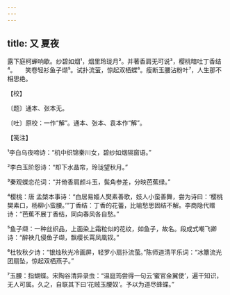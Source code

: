 ```yaml
---
---
---
```

title: 又 夏夜
---







露下庭柯蝉响歇。纱碧如烟¹，烟里玲珑月²。并著香肩无可说³，樱桃暗吐丁香结⁴。　　笑卷轻衫鱼子缬⁵。试扑流萤，惊起双栖蝶⁶。瘦断玉腰沾粉叶⁷，人生那不相思绝。





【校】


〔题〕通本、张本无。

〔吐〕原校：一作“解”。通本、张本、袁本作“解”。





【笺注】


¹李白乌夜啼诗：“机中织锦秦川女，碧纱如烟隔窗语。”

²李白玉阶怨诗：“却下水晶帘，玲珑望秋月。”

³秦观蝶恋花词：“并倚香肩颜斗玉，鬓角参差，分映芭蕉绿。”

⁴樱桃：唐 孟棨本事诗：“白居易姬人樊素善歌，妓人小蛮善舞，尝为诗曰：‘樱桃樊素口，杨柳小蛮腰。’”丁香结：丁香的花蕾，比喻愁思固结不解。李商隐代赠诗：“芭蕉不展丁香结，同向春风各自愁。”

⁵鱼子缬：一种丝织品，上面染上霜粒似的花纹，如鱼子，故名。段成式嘲飞卿诗：“醉袂几侵鱼子缬，飘缨长罥凤凰钗。”

⁶杜牧秋夕诗：“银烛秋光冷画屏，轻罗小扇扑流萤。”陈师道清平乐词：“冰簟流光团扇坠，惊起双栖燕子。”

⁷玉腰：指蝴蝶。宋陶谷清异录虫：“温庭筠尝得一句云‘蜜官金翼使’，遍干知识，无人可属。久之，自联其下曰‘花贼玉腰奴’。予以为道尽蜂蝶。”